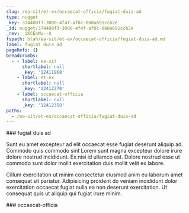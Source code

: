 ```yaml
---
slug: /ea-sit/et-ex/occaecat-officia/fugiat-duis-ad
type: nugget
_key: 374408f3-3000-4f4f-af8c-060a691ccb2e
_id: nugget/374408f3-3000-4f4f-af8c-060a691ccb2e
_rev: _iKCEnMu--A
fspath: blah/ea-sit/et-ex/occaecat-officia/fugiat-duis-ad.md
label: fugiat duis ad
pageRefs: {}
breadcrumbs:
  - - label: ea-sit
      shortlabel: null
      _key: '12411968'
    - label: et-ex
      shortlabel: null
      _key: '12412270'
    - label: occaecat-officia
      shortlabel: null
      _key: '12412358'
paths:
  - /ea-sit/et-ex/occaecat-officia/fugiat-duis-ad
---
```


<NuggetArea>
<Nugget slug="/ea-sit/et-ex/occaecat-officia/fugiat-duis-ad" type="nugget" _key="374408f3-3000-4f4f-af8c-060a691ccb2e" _id="nugget/374408f3-3000-4f4f-af8c-060a691ccb2e" _rev="_iKCEnMu--A" fspath="blah/ea-sit/et-ex/occaecat-officia/fugiat-duis-ad.md" label="fugiat duis ad" paths="/ea-sit/et-ex/occaecat-officia/fugiat-duis-ad">
<NuggetBody>
### fugiat duis ad

Sunt eu amet excepteur ad elit occaecat esse fugiat deserunt aliquip ad. Commodo quis commodo sint Lorem sunt magna excepteur dolore irure dolore nostrud incididunt. Ex nisi id ullamco est. Dolore nostrud esse ut commodo sunt dolor mollit exercitation duis mollit velit ex labore.

Cillum exercitation ut minim consectetur eiusmod anim eu laborum amet consequat sit pariatur. Adipisicing proident do veniam incididunt dolor exercitation occaecat fugiat nulla ea non deserunt exercitation. Ut consequat quis ut aliquip qui fugiat irure minim.

</NuggetBody>
<Breadcrumbs>
<Crumbs>
<Crumb _key="12411968" label="ea-sit" /><Crumb _key="12412270" label="et-ex" /><Crumb _key="12412358" label="occaecat-officia" />
</Crumbs>
</Breadcrumbs>
</Nugget>

<NuggetsInbound>
</NuggetsInbound>
<NuggetsOutbound>
</NuggetsOutbound>
</NuggetArea>
<PassagesInbound>
<Passage direction="inbound" type="passage" _key="12412358" _id="passage/12412358" _rev="_iKCEnMu---" label="occaecat-officia" passage="occaecat-officia" fspath="blah/ea-sit/et-ex/occaecat-officia" paths="/ea-sit/et-ex/occaecat-officia" slug="/ea-sit/et-ex/occaecat-officia">
<NuggetBody>
### occaecat-officia

</NuggetBody>
<Breadcrumbs>
<Crumbs>
<Crumb _key="12411968" label="ea-sit" /><Crumb _key="12412270" label="et-ex" />
</Crumbs>
</Breadcrumbs>
</Passage>

</PassagesInbound>
<PassagesOutbound>
</PassagesOutbound>